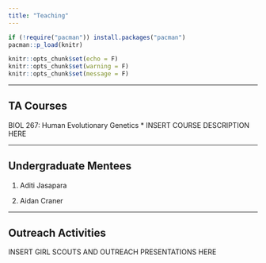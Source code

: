 ```yaml
---
title: "Teaching"
---
```


```r

if (!require("pacman")) install.packages("pacman")
pacman::p_load(knitr)

knitr::opts_chunk$set(echo = F)
knitr::opts_chunk$set(warning = F)
knitr::opts_chunk$set(message = F)
```


<style>
body {text-align: left}
</style>

___
## TA Courses

BIOL 267: Human Evolutionary Genetics
* INSERT COURSE DESCRIPTION HERE

___

## Undergraduate Mentees

1. Aditi Jasapara

2. Aidan Craner

___

## Outreach Activities

INSERT GIRL SCOUTS AND OUTREACH PRESENTATIONS HERE

